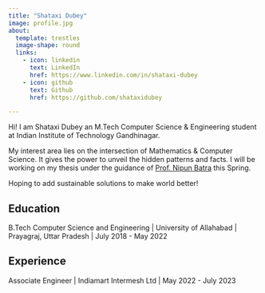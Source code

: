 ```yaml
---
title: "Shataxi Dubey"
image: profile.jpg
about:
  template: trestles
  image-shape: round
  links:
    - icon: linkedin
      text: LinkedIn
      href: https://www.linkedin.com/in/shataxi-dubey
    - icon: github
      text: Github
      href: https://github.com/shataxidubey

---
```


Hi! I am Shataxi Dubey an M.Tech Computer Science & Engineering student at Indian Institute of Technology Gandhinagar.

My interest area lies on the intersection of Mathematics & Computer Science. 
It gives the power to unveil the hidden patterns and facts.
I will be working on my thesis under the guidance of [Prof. Nipun Batra](https://nipunbatra.github.io) this Spring. 

Hoping to add sustainable solutions to make world better!

## Education

B.Tech Computer Science and Engineering |
University of Allahabad | Prayagraj, Uttar Pradesh |
 July 2018 - May 2022


## Experience

Associate Engineer | 
Indiamart Intermesh Ltd | May 2022 - July 2023

